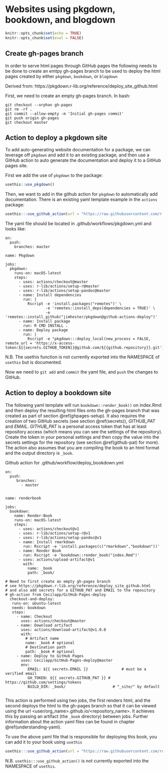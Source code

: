 # Websites using pkgdown, bookdown, and blogdown

```r
knitr::opts_chunk$set(echo = TRUE)
knitr::opts_chunk$set(eval = FALSE)
```

## Create gh-pages branch {#ghpages-setup}

In order to serve html pages through GitHub pages the following needs to be done to create an emtpy gh-pages branch to be used to deploy the html pages created by either `pkgdown`, `bookdown`, or `blogdown`

Derived from: https://pkgdown.r-lib.org/reference/deploy_site_github.html

First, we need to create an empty gh-pages branch. In bash:
  
```
git checkout --orphan gh-pages
git rm -rf .
git commit --allow-empty -m 'Initial gh-pages commit'
git push origin gh-pages
git checkout master
```

## Action to deploy a pkgdown site

To add auto-generating website documentation for a package, we can leverage off `pkgdown` and add it to an existing package, and then use a GitHub action to auto generate the documentation and deploy it to a GitHub pages site.

First we add the use of `pkgdown` to the package:

```r
usethis::use_pkgdown()
```

Then, we want to add in the github action for `pkgdown` to automatically add documentation. There is an existing yaml template example in the `actions` package:

```r
usethis:::use_github_action(url = "https://raw.githubusercontent.com/r-lib/actions/master/examples/pkgdown.yaml")
```

The yaml file should be located in .github/workflows/pkgdown.yml and looks like:
```
on:
  push:
    branches: master

name: Pkgdown

jobs:
  pkgdown:
    runs-on: macOS-latest
    steps:
      - uses: actions/checkout@master
      - uses: r-lib/actions/setup-r@master
      - uses: r-lib/actions/setup-pandoc@master
      - name: Install dependencies
        run: |
          Rscript -e 'install.packages("remotes")' \
                  -e 'remotes::install_deps(dependencies = TRUE)' \
                  -e 'remotes::install_github("jimhester/pkgdown@github-actions-deploy")'
      - name: Install package
        run: R CMD INSTALL .
      - name: Deploy package
        run: |
          Rscript -e "pkgdown:::deploy_local(new_process = FALSE, remote_url = 'https://x-access-token:${{secrets.GITHUB_TOKEN}}@github.com/${{github.repository}}.git')"
```

N.B. The usethis function is not currently exported into the NAMESPACE of `usethis` but is documented.

Now we need to `git add` and `commit` the yaml file, and `push` the changes to GitHub.

## Action to deploy a bookdown site

The following yaml template will run `bookdown::render_book()` on index.Rmd and then deploy the resulting html files onto the gh-pages branch that was created as part of section \@ref(ghpages-setup). It also requires the creation of two GitHub secrets (see section \@ref(secrets)), _GITHUB_PAT_ and _EMAIL_. _GITHUB_PAT_ is a personal access token that has at least repository access (which means you can see the settings of the repository). Create the token in your personal settings and then copy the value into the secrets settings for the repository (see section \@ref(github-pat) for more). The action also assumes that you are compiling the book to an html format and the output directory is `_book`.

Github action for .github/workflow/deploy_bookdown.yml
```
on:
  push:
     branches:
       - master


name: renderbook

jobs:
  bookdown:
    name: Render-Book
    runs-on: macOS-latest
    steps:
      - uses: actions/checkout@v1
      - uses: r-lib/actions/setup-r@v1
      - uses: r-lib/actions/setup-pandoc@v1
      - name: Install rmarkdown
        run: Rscript -e 'install.packages(c("rmarkdown","bookdown"))'
      - name: Render Book
        run: Rscript -e 'bookdown::render_book("index.Rmd")'
      - uses: actions/upload-artifact@v1
        with:
          name: _book
          path: _book/
  
# Need to first create an empty gh-pages branch
# see https://pkgdown.r-lib.org/reference/deploy_site_github.html
# and also add secrets for a GITHUB_PAT and EMAIL to the repository
# gh-action from Cecilapp/GitHub-Pages-deploy
  checkout-and-deploy:
   runs-on: ubuntu-latest
   needs: bookdown
   steps:
     - name: Checkout
       uses: actions/checkout@master
     - name: Download artifact
       uses: actions/download-artifact@v1.0.0
       with:
         # Artifact name
         name: _book # optional
         # Destination path
         path: _book # optional
     - name: Deploy to GitHub Pages
       uses: Cecilapp/GitHub-Pages-deploy@master
       env:
          EMAIL: ${{ secrets.EMAIL }}               # must be a verified email
          GH_TOKEN: ${{ secrets.GITHUB_PAT }} # https://github.com/settings/tokens
          BUILD_DIR: _book/                     # "_site/" by default
    
``` 
This action is performed using two jobs, the first renders html, and the second deploys the html to the gh-pages branch so that it can be viewed using the url \<user/org_name>.github.io/\<repository_name>. It achieves this by passing an artifact (the `_book` directory) between jobs. Further information about the action yaml files can be found in chapter \@ref(understanding-yaml).

To use the above yaml file that is responsible for deploying this book, you can add it to your book using `usethis`
```r
usethis:::use_github_action(url = "https://raw.githubusercontent.com/ropenscilabs/actions_sandbox/master/.github/workflows/deploy_bookdown.yml")
```

N.B. `usethis:::use_github_action()` is not currently exported into the NAMESPACE of `usethis`.
